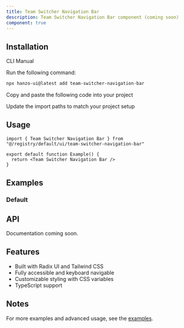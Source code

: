 ```yaml
---
title: Team Switcher Navigation Bar
description: Team Switcher Navigation Bar component (coming soon)
component: true
---
```


<ComponentPreview name="team-switcher-navigation-bar-demo" />

## Installation

<Tabs defaultValue="cli">

<TabsList>
  <TabsTrigger value="cli">CLI</TabsTrigger>
  <TabsTrigger value="manual">Manual</TabsTrigger>
</TabsList>

<TabsContent value="cli">

<Steps>

<Step>Run the following command:</Step>

```bash
npx hanzo-ui@latest add team-switcher-navigation-bar
```

</Steps>

</TabsContent>

<TabsContent value="manual">

<Steps>

<Step>Copy and paste the following code into your project</Step>

<ComponentSource name="team-switcher-navigation-bar" />

<Step>Update the import paths to match your project setup</Step>

</Steps>

</TabsContent>

</Tabs>

## Usage

```tsx
import { Team Switcher Navigation Bar } from "@/registry/default/ui/team-switcher-navigation-bar"

export default function Example() {
  return <Team Switcher Navigation Bar />
}
```

## Examples

### Default

<ComponentPreview name="team-switcher-navigation-bar-demo" />

## API

Documentation coming soon.

## Features

- Built with Radix UI and Tailwind CSS
- Fully accessible and keyboard navigable
- Customizable styling with CSS variables
- TypeScript support

## Notes

For more examples and advanced usage, see the [examples](/examples).
